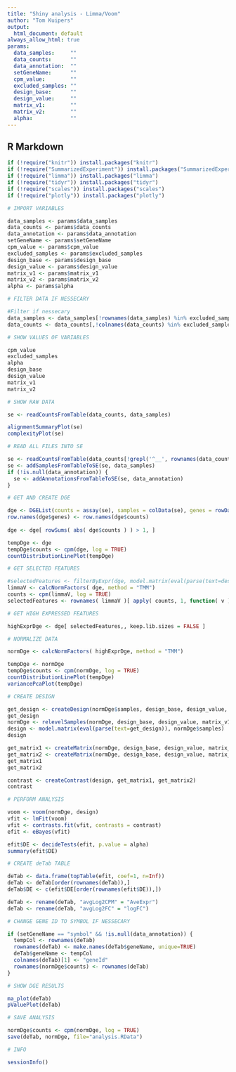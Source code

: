 ```yaml
---
title: "Shiny analysis - Limma/Voom"
author: "Tom Kuipers"
output:
  html_document: default
always_allow_html: true
params:
  data_samples:     ""
  data_counts:      ""
  data_annotation:  ""
  setGeneName:      ""
  cpm_value:        ""
  excluded_samples: ""
  design_base:      ""
  design_value:     ""
  matrix_v1:        ""
  matrix_v2:        ""
  alpha:            ""
---
```



## R Markdown


```r

if (!require("knitr")) install.packages("knitr")
if (!require("SummarizedExperiment")) install.packages("SummarizedExperiment")
if (!require("limma")) install.packages("limma")
if (!require("tidyr")) install.packages("tidyr")
if (!require("scales")) install.packages("scales")
if (!require("plotly")) install.packages("plotly")

```


```r
# IMPORT VARIABLES

data_samples <- params$data_samples
data_counts <- params$data_counts
data_annotation <- params$data_annotation
setGeneName <- params$setGeneName
cpm_value <- params$cpm_value
excluded_samples <- params$excluded_samples
design_base <- params$design_base
design_value <- params$design_value
matrix_v1 <- params$matrix_v1
matrix_v2 <- params$matrix_v2
alpha <- params$alpha

```


```r
# FILTER DATA IF NESSECARY

#Filter if nessecary
data_samples <- data_samples[!rownames(data_samples) %in% excluded_samples, , drop=FALSE]
data_counts <- data_counts[,!colnames(data_counts) %in% excluded_samples]

```



```r
# SHOW VALUES OF VARIABLES

cpm_value
excluded_samples
alpha
design_base
design_value
matrix_v1
matrix_v2

```


```r
# SHOW RAW DATA

se <- readCountsFromTable(data_counts, data_samples)

alignmentSummaryPlot(se)
complexityPlot(se)

```


```r
# READ ALL FILES INTO SE

se <- readCountsFromTable(data_counts[!grepl('^__', rownames(data_counts)),], data_samples)
se <- addSamplesFromTableToSE(se, data_samples)
if (!is.null(data_annotation)) {
  se <- addAnnotationsFromTableToSE(se, data_annotation)
}

```


```r
# GET AND CREATE DGE

dge <- DGEList(counts = assay(se), samples = colData(se), genes = rowData(se))
row.names(dge$genes) <- row.names(dge$counts)
  
dge <- dge[ rowSums( abs( dge$counts ) ) > 1, ]

tempDge <- dge
tempDge$counts <- cpm(dge, log = TRUE)
countDistributionLinePlot(tempDge)

```


```r
# GET SELECTED FEATURES

#selectedFeatures <- filterByExpr(dge, model.matrix(eval(parse(text=design_value)), dge$samples ))
limmaV <- calcNormFactors( dge, method = "TMM")
counts <- cpm(limmaV, log = TRUE)
selectedFeatures <- rownames( limmaV )[ apply( counts, 1, function( v ) sum( v >= cpm_value ) ) >= 1/4 * ncol( counts ) ]

```


```r
# GET HIGH EXPRESSED FEATURES

highExprDge <- dge[ selectedFeatures,, keep.lib.sizes = FALSE ]

```


```r
# NORMALIZE DATA

normDge <- calcNormFactors( highExprDge, method = "TMM")

tempDge <- normDge
tempDge$counts <- cpm(normDge, log = TRUE)
countDistributionLinePlot(tempDge)
variancePcaPlot(tempDge)

```


```r
# CREATE DESIGN

get_design <- createDesign(normDge$samples, design_base, design_value, matrix_v1, matrix_v2)
get_design
normDge <- relevelSamples(normDge, design_base, design_value, matrix_v1, matrix_v2)
design <- model.matrix(eval(parse(text=get_design)), normDge$samples)
design

get_matrix1 <- createMatrix(normDge, design_base, design_value, matrix_v1)
get_matrix2 <- createMatrix(normDge, design_base, design_value, matrix_v2)
get_matrix1
get_matrix2

contrast <- createContrast(design, get_matrix1, get_matrix2)
contrast

```


```r
# PERFORM ANALYSIS

voom <- voom(normDge, design)
vfit <- lmFit(voom)
vfit <- contrasts.fit(vfit, contrasts = contrast)
efit <- eBayes(vfit)

efit$DE <- decideTests(efit, p.value = alpha)
summary(efit$DE)

```


```r
# CREATE deTab TABLE

deTab <- data.frame(topTable(efit, coef=1, n=Inf))
deTab <- deTab[order(rownames(deTab)),]
deTab$DE <- c(efit$DE[order(rownames(efit$DE)),])

deTab <- rename(deTab, "avgLog2CPM" = "AveExpr")
deTab <- rename(deTab, "avgLog2FC" = "logFC")

```


```r
# CHANGE GENE ID TO SYMBOL IF NESSECARY

if (setGeneName == "symbol" && !is.null(data_annotation)) {
  tempCol <- rownames(deTab)
  rownames(deTab) <- make.names(deTab$geneName, unique=TRUE)
  deTab$geneName <- tempCol
  colnames(deTab)[1] <- "geneId"
  rownames(normDge$counts) <- rownames(deTab)
}

```


```r
# SHOW DGE RESULTS

ma_plot(deTab)
pValuePlot(deTab)

```


```r
# SAVE ANALYSIS

normDge$counts <- cpm(normDge, log = TRUE)
save(deTab, normDge, file="analysis.RData")

```


```r
# INFO

sessionInfo()

```
